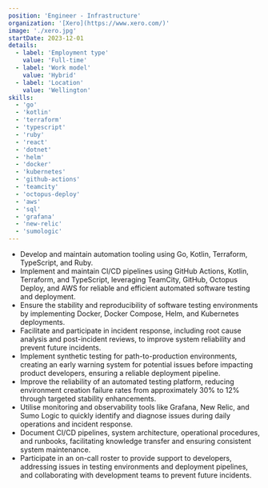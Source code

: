 ```yaml
---
position: 'Engineer - Infrastructure'
organization: '[Xero](https://www.xero.com/)'
image: './xero.jpg'
startDate: 2023-12-01
details:
  - label: 'Employment type'
    value: 'Full-time'
  - label: 'Work model'
    value: 'Hybrid'
  - label: 'Location'
    value: 'Wellington'
skills:
  - 'go'
  - 'kotlin'
  - 'terraform'
  - 'typescript'
  - 'ruby'
  - 'react'
  - 'dotnet'
  - 'helm'
  - 'docker'
  - 'kubernetes'
  - 'github-actions'
  - 'teamcity'
  - 'octopus-deploy'
  - 'aws'
  - 'sql'
  - 'grafana'
  - 'new-relic'
  - 'sumologic'
---
```


- Develop and maintain automation tooling using Go, Kotlin, Terraform, TypeScript, and Ruby.
- Implement and maintain CI/CD pipelines using GitHub Actions, Kotlin, Terraform, and TypeScript, leveraging TeamCity, GitHub, Octopus Deploy, and AWS for reliable and efficient automated software testing and deployment.
- Ensure the stability and reproducibility of software testing environments by implementing Docker, Docker Compose, Helm, and Kubernetes deployments.
- Facilitate and participate in incident response, including root cause analysis and post-incident reviews, to improve system reliability and prevent future incidents.
- Implement synthetic testing for path-to-production environments, creating an early warning system for potential issues before impacting product developers, ensuring a reliable deployment pipeline.
- Improve the reliability of an automated testing platform, reducing environment creation failure rates from approximately 30% to 12% through targeted stability enhancements.
- Utilise monitoring and observability tools like Grafana, New Relic, and Sumo Logic to quickly identify and diagnose issues during daily operations and incident response.
- Document CI/CD pipelines, system architecture, operational procedures, and runbooks, facilitating knowledge transfer and ensuring consistent system maintenance.
- Participate in an on-call roster to provide support to developers, addressing issues in testing environments and deployment pipelines, and collaborating with development teams to prevent future incidents.
